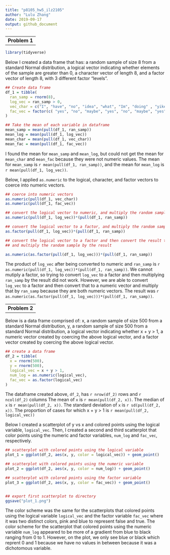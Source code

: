 ```yaml
---
title: "p8105_hw5_ilz2105"
author: "Lulu Zhang"
date: 2019-09-17 
output: github_document
---
```


--
__Problem 1__
--


```r
library(tidyverse)
```

Below I created a data frame that has:
  a random sample of size 8 from a standard Normal distribution,
  a logical vector indicating whether elements of the sample are greater than 0,
  a character vector of length 8, and
  a factor vector of length 8, with 3 different factor “levels”.

```r

## Create data frame
df_1 = tibble(
  ran_samp = rnorm(8),
  log_vec = ran_samp > 0,
  vec_char = c("I", "have", "no", "idea", "what", "Im", "doing" , "yikes"),
  fac_vec = factor(c( "yes", "no", "maybe", "yes", "no", "maybe", "yes", "no"))
)

## Take the mean of each variable in dataframe
mean_samp = mean(pull(df_1, ran_samp))
mean_log = mean(pull(df_1, log_vec))
mean_char = mean(pull(df_1, vec_char))
mean_fac = mean(pull(df_1, fac_vec))
```

I found the mean for `mean_samp` and `mean_log`, but could not get the mean
for `mean_char` and `mean_fac` because they were not numeric values.
The mean for `mean_samp` is `r mean(pull(df_1, ran_samp))`, and the mean 
for `mean_log` is `r mean(pull(df_1, log_vec))`.


Below, I applied `as.numeric` to the logical, character, and 
factor vectors to coerce into numeric vectors.

```r

## coerce into numeric vectors 
as.numeric(pull(df_1, vec_char))
as.numeric(pull(df_1, fac_vec))

## convert the logical vector to numeric, and multiply the random sample by the result
as.numeric(pull(df_1, log_vec))*(pull(df_1, ran_samp))

## convert the logical vector to a factor, and multiply the random sample by the result
as.factor(pull(df_1, log_vec))*(pull(df_1, ran_samp))

## convert the logical vector to a factor and then convert the result to numeric, 
## and multiply the random sample by the result

as.numeric(as.factor(pull(df_1, log_vec)))*(pull(df_1, ran_samp))
```
The product of `log_vec` after being converted to numeric and `ran_samp` is `r as.numeric(pull(df_1, log_vec))*(pull(df_1, ran_samp))`. 
We cannot mutiply a factor, so trying to convert `log_vec` to a factor and then multiplying
`ran_samp` by the result did not work. 
However, we are able to convert `log_vec` to a factor and then convert 
that to a numeric vector and multiply that by `ran_samp` because they are both numeric vectors. The 
result was `r as.numeric(as.factor(pull(df_1, log_vec)))*(pull(df_1, ran_samp))`.

--
__Problem 2__
--

Below is a data frame comprised of:
x, a random sample of size 500 from a standard Normal distribution,
y, a random sample of size 500 from a standard Normal distribution,
a logical vector indicating whether x + y > 1,
a numeric vector created by coercing the above logical vector,
and a factor vector created by coercing the above logical vector.


```r

## create a data frame
df_2 = tibble(
  x = rnorm(500),
  y = rnorm(500),
  logical_vec = x + y > 1,
  num_log = as.numeric(logical_vec),
  fac_vec = as.factor(logical_vec)
)
```


The dataframe created above, `df_2`, has `r nrow(df_2)` rows and `r ncol(df_2)` columns
The mean of `x` is `r mean(pull(df_2, x))`.
The median of `x` is `r mean(pull(df_2, x))`.
The standard deviation of `x` is `r sd(pull(df_2, x))`.
The proportion of cases for which x + y > 1 is `r mean(pull(df_2, logical_vec))`


Below I created a scatterplot of y vs x and colored points using the logical variable, `logical_vec`. 
Then, I created a second and third scatterplot that color points using the numeric and factor 
variables, `num_log` and `fac_vec`, respectively.

```r

## scatterplot with colored points using the logical variable
plot_1 = ggplot(df_2, aes(x, y, color = logical_vec)) + geom_point()

## scatterplot with colored points using the numeric variable
plot_2 = ggplot(df_2, aes(x, y, color = num_log)) + geom_point()

## scatterplot with colored points using the factor variable
plot_3 = ggplot(df_2, aes(x, y, color = fac_vec)) + geom_point()


## export first scatterplot to directory
ggsave("plot_1.png")
```

The color scheme was the same for the scatterplots that colored points using the logical variable `logical_vec`
and the factor variable `fac_vec` where it was two distinct colors, pink and blue to represent false and true. 
The color scheme for the scatterplot that colored points using the numeric variable `num_log` appeared to be 
more of a gradient from blue to black ranging from 0 to 1. However, on the plot, we only see blue or black 
which reprent 0 and 1 because we have no values in between because it was a dichotomous variable. 
